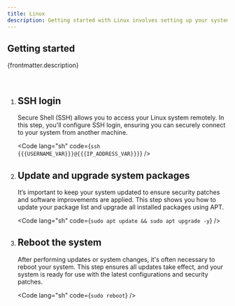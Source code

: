 ```yaml
---
title: Linux
description: Getting started with Linux involves setting up your system for secure access and keeping it up-to-date. This guide walks you through essential initial steps such as configuring SSH login for remote access, ensuring your system is updated with the latest packages and rebooting the system to apply changes. By following these steps, you'll have a secure and up-to-date Linux environment ready for further use.
---
```



## Getting started

<p>{frontmatter.description}</p>

<br />

<Steps>

1. ## SSH login

   Secure Shell (SSH) allows you to access your Linux system remotely. In this step, you'll configure SSH login, ensuring you can securely connect to your system from another machine.

   <Code lang="sh" code={`ssh {{{USERNAME_VAR}}}@{{{IP_ADDRESS_VAR}}}`} />

2. ## Update and upgrade system packages

   It’s important to keep your system updated to ensure security patches and software improvements are applied. This step shows you how to update your package list and upgrade all installed packages using APT.

   <Code lang="sh" code={`sudo apt update && sudo apt upgrade -y`} />

3. ## Reboot the system

   After performing updates or system changes, it's often necessary to reboot your system. This step ensures all updates take effect, and your system is ready for use with the latest configurations and security patches.

   <Code lang="sh" code={`sudo reboot`} />

</Steps>
